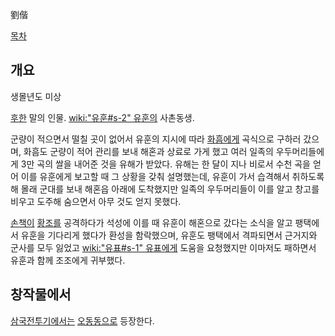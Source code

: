 劉偕

[[목차]]
== 개요 ==
생몰년도 미상

[[후한]] 말의 인물. [[wiki:"유훈#s-2" 유훈]]의 사촌동생.

군량이 적으면서 떨칠 곳이 없어서 유훈의 지시에 따라 [[화흠]]에게 곡식으로 구하러 갔으며, 화흠도 군량이 적어 관리를 보내 해혼과 상료로 가게 했고 여러 일족의 우두머리들에게 3만 곡의 쌀을 내어준 것을 유해가 받았다. 유해는 한 달이 지나 비로서 수천 곡을 얻어 이를 유훈에게 보고할 때 그 상황을 갖춰 설명했는데, 유훈이 가서 습격해서 취하도록 해 몰래 군대를 보내 해혼읍 아래에 도착했지만 일족의 우두머리들이 이를 알고 창고를 비우고 도주해 숨으면서 아무 것도 얻지 못했다.

[[손책]]이 [[황조]]를 공격하다가 석성에 이를 때 유훈이 해혼으로 갔다는 소식을 알고 팽택에서 유훈을 기다리게 했다가 환성을 함락했으며, 유훈도 팽택에서 격파되면서 근거지와 군사를 모두 잃었고 [[wiki:"유표#s-1" 유표]]에게 도움을 요청했지만 이마저도 패하면서 유훈과 함께 조조에게 귀부했다.

== 창작물에서 ==
[[삼국전투기]]에서는 [[오동동(아따맘마)|오동동]]으로 등장한다.
